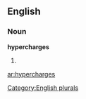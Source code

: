 ==English==

===Noun===
'''hypercharges'''

# {{plural of|[[hypercharge]]}}

[[Category:English plurals]]

[[ar:hypercharges]]